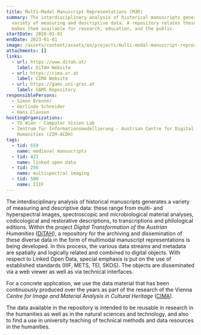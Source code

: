 ```yaml
---
title: Multi-Modal Manuscript Representations (M3R)
summary: The interdisciplinary analysis of historical manuscripts generates a
  variety of measuring and descriptive data. A repository relates these data and
  makes them available for research, education, and the public.
startDate: 2020-01-01
endDate: 2023-01-01
image: /assets/content/assets/en/projects/multi-modal-manuscript-representations-m3r/m3r-image.png
attachments: []
links:
  - url: https://www.ditah.at/
    label: DiTAH Website
  - url: https://cima.or.at
    label: CIMA Website
  - url: https://gams.uni-graz.at
    label: GAMS Repository
responsiblePersons:
  - Simon Brenner
  - Gerlinde Schneider
  - Hans Clausen
hostingOrganizations:
  - TU Wien - Computer Vision Lab
  - Zentrum für Informationsmodellierung - Austrian Centre for Digital
    Humanities (ZIM-ACDH)
tags:
  - tid: 659
    name: medieval manuscripts
  - tid: 421
    name: linked open data
  - tid: 256
    name: multispectral imaging
  - tid: 500
    name: IIIF
---
```

The interdisciplinary analysis of historical manuscripts generates a variety of measuring and descriptive data: these range from multi- and hyperspectral images, spectroscopic and microbiological material analyses, codicological and restorative descriptions, to transcriptions and philological editions. Within the project _Digital Transformation of the Austrian Humanities_ ([DiTAH](https://www.ditah.at/)), a repository for the archiving and dissemination of these diverse data in the form of multimodal manuscript representations is being developed. In this process, the various data streams and metadata are spatially and logically related and combined to digital objects. With respect to Linked Open Data, special emphasis is put on the use of established standards (IIIF, METS, TEI, SKOS). The objects are disseminated via a web viewer as well as via technical interfaces.

For a concrete application, we use the data material that has been continuously produced over the years as part of the research of the Vienna _Centre for Image and Material Analysis in Cultural Heritage_ ([CIMA](https://cima.or.at)).

The data available in the repository is intended to be reusable in research in the humanities as well as in the natural sciences and technology, and also to find a use in university teaching of technical methods and data resources in the humanities.
